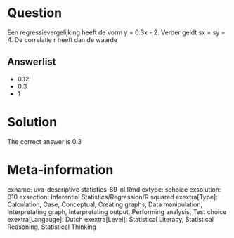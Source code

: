 Question
========

Een regressievergelijking heeft de vorm y = 0.3x - 2. Verder geldt sx = sy = 4. De correlatie r heeft dan de waarde

Answerlist
----------
* 0.12
* 0.3
* 1

Solution
========

The correct answer is  0.3

Meta-information
================
exname: uva-descriptive statistics-89-nl.Rmd
extype: schoice
exsolution: 010
exsection: Inferential Statistics/Regression/R squared
exextra[Type]: Calculation, Case, Conceptual, Creating graphs, Data manipulation, Interpretating graph, Interpretating output, Performing analysis, Test choice
exextra[Langauge]: Dutch
exextra[Level]: Statistical Literacy, Statistical Reasoning, Statistical Thinking


